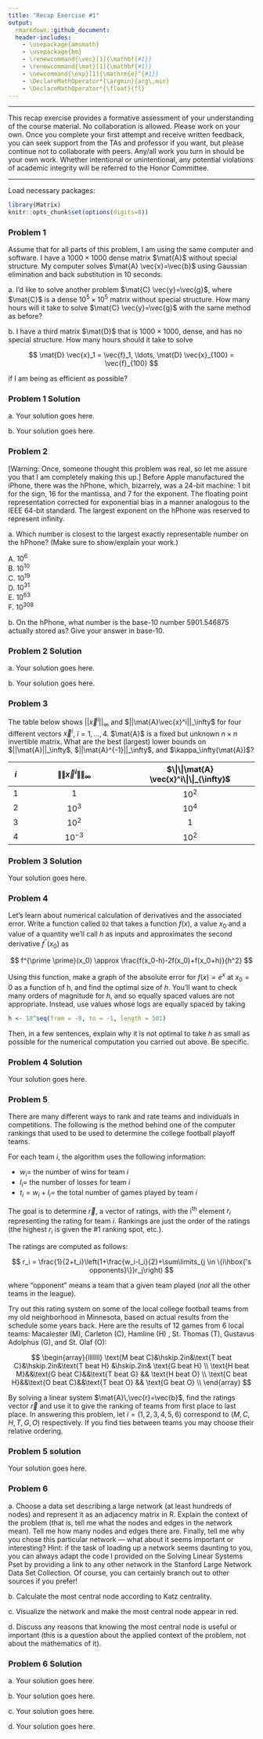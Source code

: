```yaml
---
title: "Recap Exercise #1"
output:
  rmarkdown::github_document:
  header-includes:
    - \usepackage{amsmath}
    - \usepackage{bm}
    - \renewcommand{\vec}[1]{\mathbf{#1}}
    - \renewcommand{\mat}[1]{\mathbf{#1}}
    - \newcommand{\exp}[1]{\mathrm{e}^{#1}}
    - \DeclareMathOperator*{\argmin}{arg\,min}
    - \DeclareMathOperator*{\float}{fl}
---
```


***

This recap exercise provides a formative assessment of your understanding of the course material. No collaboration is allowed. Please work on your own. Once you complete your first attempt and receive written feedback, you can seek support from the TAs and professor if you want, but please continue not to collaborate with peers. Any/all work you turn in should be your own work. Whether intentional or unintentional, any potential violations of academic integrity will be referred to the Honor Committee.

***

Load necessary packages:

```r
library(Matrix)
knitr::opts_chunk$set(options(digits=8))
```

### Problem 1

Assume that for all parts of this problem, I am using the same computer and software. I have a $1000 \times 1000$ dense matrix $\mat{A}$ without special structure. My computer solves $\mat{A} \vec{x}=\vec{b}$ using Gaussian elimination and back substitution in 10 seconds.

a\. I'd like to solve another problem $\mat{C} \vec{y}=\vec{g}$, where $\mat{C}$ is a dense $10^5 \times 10^5$ matrix without special structure. How many hours will it take to solve $\mat{C} \vec{y}=\vec{g}$ with the same method as before?

b\. I have a third matrix $\mat{D}$ that is $1000 \times 1000$, dense, and has no special structure. How many hours should it take to solve

$$
\mat{D} \vec{x}_1 = \vec{f}_1, \ldots, \mat{D} \vec{x}_{100} = \vec{f}_{100}
$$

if I am being as efficient as possible?

### Problem 1 Solution

a\. Your solution goes here.

b\. Your solution goes here.

### Problem 2

[Warning: Once, someone thought this problem was real, so let me assure you that I am completely making this up.] Before Apple manufactured the iPhone, there was the hPhone, which, bizarrely, was a 24-bit machine: 1 bit for the sign, 16 for the mantissa, and 7 for the exponent. The floating point representation corrected for exponential bias in a manner analogous to the IEEE 64-bit standard. The largest exponent on the hPhone was reserved to represent infinity.

a\. Which number is closest to the largest exactly representable number on the hPhone? (Make sure to show/explain your work.)

A\. $10^6$  
B\. $10^{10}$  
C\. $10^{19}$  
D\. $10^{31}$  
E\. $10^{63}$  
F\. $10^{308}$  

b\. On the hPhone, what number is the base-10 number 5901.546875 actually stored as? Give your answer in base-10.

### Problem 2 Solution

a\. Your solution goes here.

b\. Your solution goes here.

### Problem 3

The table below shows $||\vec{x}^i||_\infty$ and $||\mat{A}\vec{x}^i||_\infty$ for four different vectors $\vec{x}^i$, $i=1,\ldots,4$. $\mat{A}$ is a fixed but unknown $n \times n$ invertible matrix. What are the best (largest) lower bounds on $||\mat{A}||_\infty$, $||\mat{A}^{-1}||_\infty$, and $\kappa_\infty(\mat{A})$?


| $i$ | $\|\|\vec{x}^i\|\|_{\infty}$ | $\|\|\mat{A} \vec{x}^i\|\|_{\infty}$ |
|:---:|:----------------------------:|:------------------------------------:|
| $1$ |              $1$             |                $10^2$                |
| $2$ |            $10^3$            |                $10^4$                |
| $3$ |            $10^2$            |                  $1$                 |
| $4$ |           $10^{-3}$          |                $10^2$                |

### Problem 3 Solution

Your solution goes here.

### Problem 4

Let's learn about numerical calculation of derivatives and the associated error. Write a function called `D2` that takes a function $f(x)$, a value $x_0$ and a value of a quantity we'll call $h$ as inputs and approximates the second derivative $f^{\prime \prime}(x_0)$ as

$$
f^{\prime \prime}(x_0) \approx \frac{f(x_0-h)-2f(x_0)+f(x_0+h)}{h^2}
$$

Using this function, make a graph of the absolute error for $f(x)=e^x$ at $x_0=0$ as a function of h, and find the optimal size of $h$. You'll want to check many orders of magnitude for $h$, and so equally spaced values are not appropriate. Instead, use values whose logs are equally spaced by taking

```r
h <- 10^seq(from = -8, to = -1, length = 501)
```

Then, in a few sentences, explain why it is not optimal to take $h$ as small as possible for the numerical computation you carried out above. Be specific.

### Problem 4 Solution

Your solution goes here.

### Problem 5

There are many different ways to rank and rate teams and individuals in competitions. The following is the method behind one of the computer rankings that used to be used to determine the college football playoff teams.

For each team $i$, the algorithm uses the following information:

* $w_i=$ the number of wins for team $i$
* $l_i=$ the number of losses for team $i$
* $t_i=w_i+l_i=$ the total number of games played by team $i$

The goal is to determine $\vec{r}$, a vector of ratings, with the i<sup>th</sup> element $r_i$ representing the rating for team $i$. Rankings are just the order of the ratings (the highest $r_i$ is given the #1 ranking spot, etc.).

The ratings are computed as follows:

$$
r_i = \frac{1}{2+t_i}\left(1+\frac{w_i-l_i}{2}+\sum\limits_{j \in \{i\hbox{'s opponents}\}}r_j\right)
$$

where "opponent" means a team that a given team played (*not* all the other teams in the league). 

Try out this rating system on some of the local college football teams from my old neighborhood in Minnesota, based on actual results from the schedule some years back. Here are the results of 12 games from 6 local teams: Macalester (M), Carleton (C), Hamline (H) , St. Thomas (T), Gustavus  Adolphus (G), and St. Olaf (O):

$$
\begin{array}{lllllll}
\text{M beat C}&\hskip.2in&\text{T beat C}&\hskip.2in&\text{T beat H} &\hskip.2in& \text{G beat H} \\
\text{H beat M}&&\text{G beat C}&&\text{T beat G} && \text{H beat O} \\
\text{C beat H}&&\text{O beat C}&&\text{T beat O} && \text{G beat O} \\
\end{array}
$$

By solving a linear system $\mat{A}\,\vec{r}=\vec{b}$, find the ratings vector $\vec{r}$ and use it to give the ranking of teams from first place to last place. In answering this problem, let $i=(1,2,3,4,5,6)$ correspond to $(M,C,H,T,G,O)$ respectively. If you find ties between teams you may choose their relative ordering.

### Problem 5 solution

Your solution goes here.

### Problem 6

a\. Choose a data set describing a large network (at least hundreds of nodes) and represent it as an adjacency matrix in R. Explain the context of the problem (that is, tell me what the nodes and edges in the network mean). Tell me how many nodes and edges there are. Finally, tell me why you chose this particular network — what about it seems important or interesting? Hint: if the task of loading up a network seems daunting to you, you can always adapt the code I provided on the Solving Linear Systems Pset by providing a link to any other network in the Stanford Large Network Data Set Collection. Of course, you can certainly branch out to other sources if you prefer!

b\. Calculate the most central node according to Katz centrality.

c\. Visualize the network and make the most central node appear in red.

d\. Discuss any reasons that knowing the most central node is useful or important (this is a question about the applied context of the problem, not about the mathematics of it).

### Problem 6 Solution

a\. Your solution goes here.

b\. Your solution goes here.

c\. Your solution goes here.

d\. Your solution goes here.